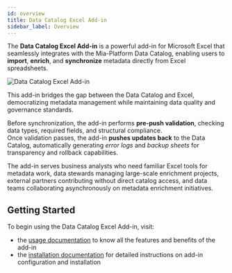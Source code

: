 ```yaml
---
id: overview
title: Data Catalog Excel Add-in
sidebar_label: Overview
---
```


The **Data Catalog Excel Add-in** is a powerful add-in for Microsoft Excel that seamlessly integrates with the Mia-Platform Data Catalog, enabling users to **import**, **enrich**, and **synchronize** metadata directly from Excel spreadsheets.

![Data Catalog Excel Add-in](../img/data-catalog-excel-add-in.png)

This add-in bridges the gap between the Data Catalog and Excel, democratizing metadata management while maintaining data quality and governance standards.

Before synchronization, the add-in performs **pre-push validation**, checking data types, required fields, and structural compliance.  
Once validation passes, the add-in **pushes updates back** to the Data Catalog, automatically generating *error logs* and *backup sheets* for transparency and rollback capabilities.

The add-in serves business analysts who need familiar Excel tools for metadata work, data stewards managing large-scale enrichment projects, external partners contributing without direct catalog access, and data teams collaborating asynchronously on metadata enrichment initiatives.

## Getting Started

To begin using the Data Catalog Excel Add-in, visit:
- the [usage documentation](/products/data_catalog/excel_add_in/usage.mdx) to know all the features and benefits of the add-in
- the [installation documentation](/products/data_catalog/excel_add_in/how_to_install.mdx) for detailed instructions on add-in configuration and installation
